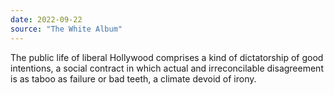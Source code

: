 ```yaml
---
date: 2022-09-22
source: "The White Album"
---
```


The public life of liberal Hollywood comprises a kind of dictatorship of good intentions, a social contract in which actual and irreconcilable disagreement is as taboo as failure or bad teeth, a climate devoid of irony.


